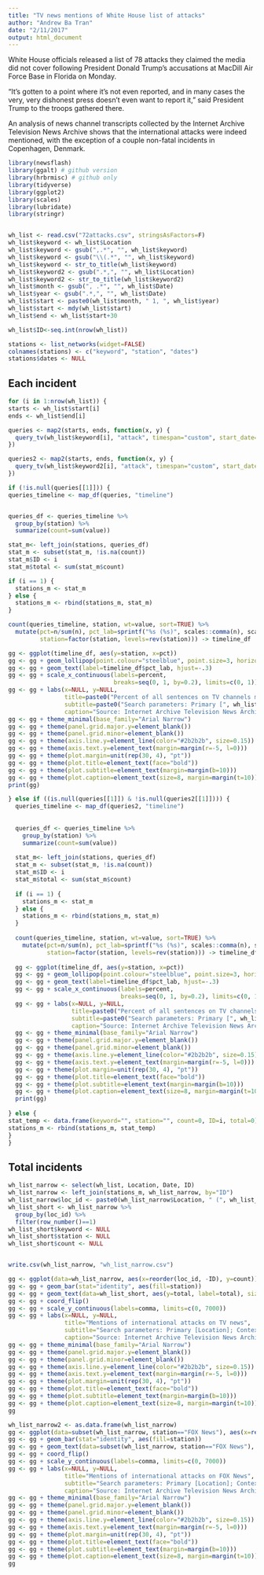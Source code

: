 ```yaml
---
title: "TV news mentions of White House list of attacks"
author: "Andrew Ba Tran"
date: "2/11/2017"
output: html_document
---
```


White House officials released a list of 78 attacks they claimed the media did not cover following President Donald Trump's accusations at MacDill Air Force Base in Florida on Monday.

"It's gotten to a point where it's not even reported, and in many cases the very, very dishonest press doesn't even want to report it," said President Trump to the troops gathered there.

An analysis of news channel transcripts collected by the Internet Archive Television News Archive shows that the international attacks were indeed mentioned, with the exception of a couple non-fatal incidents in Copenhagen, Denmark.


```r
library(newsflash)
library(ggalt) # github version
library(hrbrmisc) # github only
library(tidyverse)
library(ggplot2)
library(scales)
library(lubridate)
library(stringr)


wh_list <- read.csv("72attacks.csv", stringsAsFactors=F)
wh_list$keyword <- wh_list$Location
wh_list$keyword <- gsub(",.*", "", wh_list$keyword)
wh_list$keyword <- gsub("\\(.*", "", wh_list$keyword)
wh_list$keyword <- str_to_title(wh_list$keyword)
wh_list$keyword2 <- gsub(".*,", "", wh_list$Location)
wh_list$keyword2 <- str_to_title(wh_list$keyword2)
wh_list$month <- gsub(", .*", "", wh_list$Date)
wh_list$year <- gsub(".*,", "", wh_list$Date)
wh_list$start <- paste0(wh_list$month, " 1, ", wh_list$year)
wh_list$start <- mdy(wh_list$start)
wh_list$end <- wh_list$start+30

wh_list$ID<-seq.int(nrow(wh_list))

stations <- list_networks(widget=FALSE)
colnames(stations) <- c("keyword", "station", "dates")
stations$dates <- NULL
```

## Each incident

```r

for (i in 1:nrow(wh_list)) {
starts <- wh_list$start[i]
ends <- wh_list$end[i]

queries <- map2(starts, ends, function(x, y) {
  query_tv(wh_list$keyword[i], "attack", timespan="custom", start_date=x, end_date=y)
})

queries2 <- map2(starts, ends, function(x, y) {
  query_tv(wh_list$keyword2[i], "attack", timespan="custom", start_date=x, end_date=y)
})

if (!is.null(queries[[1]])) {
queries_timeline <- map_df(queries, "timeline")


queries_df <- queries_timeline %>%
  group_by(station) %>%
  summarize(count=sum(value))

stat_m<- left_join(stations, queries_df)
stat_m <- subset(stat_m, !is.na(count))
stat_m$ID <- i
stat_m$total <- sum(stat_m$count)

if (i == 1) {
  stations_m <- stat_m
} else {
  stations_m <- rbind(stations_m, stat_m)
}

count(queries_timeline, station, wt=value, sort=TRUE) %>%
  mutate(pct=n/sum(n), pct_lab=sprintf("%s (%s)", scales::comma(n), scales::percent(pct)),
         station=factor(station, levels=rev(station))) -> timeline_df

gg <- ggplot(timeline_df, aes(y=station, x=pct))
gg <- gg + geom_lollipop(point.colour="steelblue", point.size=3, horizontal=TRUE)
gg <- gg + geom_text(label=timeline_df$pct_lab, hjust=-.3)
gg <- gg + scale_x_continuous(labels=percent,
                              breaks=seq(0, 1, by=0.2), limits=c(0, 1))
gg <- gg + labs(x=NULL, y=NULL,
                title=paste0("Percent of all sentences on TV channels mentioning ", wh_list$keyword[i]),
                subtitle=paste0("Search parameters: Primary [", wh_list$keyword[i], "]; Context: [attack]; n=", sum(stat_m$total)),
                caption="Source: Internet Archive Television News Archive via #rstats newsflash package")
gg <- gg + theme_minimal(base_family="Arial Narrow")
gg <- gg + theme(panel.grid.major.y=element_blank())
gg <- gg + theme(panel.grid.minor=element_blank())
gg <- gg + theme(axis.line.y=element_line(color="#2b2b2b", size=0.15))
gg <- gg + theme(axis.text.y=element_text(margin=margin(r=-5, l=0)))
gg <- gg + theme(plot.margin=unit(rep(30, 4), "pt"))
gg <- gg + theme(plot.title=element_text(face="bold"))
gg <- gg + theme(plot.subtitle=element_text(margin=margin(b=10)))
gg <- gg + theme(plot.caption=element_text(size=8, margin=margin(t=10)))
print(gg)

} else if ((is.null(queries[[1]]) & !is.null(queries2[[1]]))) {
  queries_timeline <- map_df(queries2, "timeline")
  
  
  queries_df <- queries_timeline %>%
    group_by(station) %>%
    summarize(count=sum(value))
  
  stat_m<- left_join(stations, queries_df)
  stat_m <- subset(stat_m, !is.na(count))
  stat_m$ID <- i
  stat_m$total <- sum(stat_m$count)
  
  if (i == 1) {
    stations_m <- stat_m
  } else {
    stations_m <- rbind(stations_m, stat_m)
  }
  
  count(queries_timeline, station, wt=value, sort=TRUE) %>%
    mutate(pct=n/sum(n), pct_lab=sprintf("%s (%s)", scales::comma(n), scales::percent(pct)),
           station=factor(station, levels=rev(station))) -> timeline_df
  
  gg <- ggplot(timeline_df, aes(y=station, x=pct))
  gg <- gg + geom_lollipop(point.colour="steelblue", point.size=3, horizontal=TRUE)
  gg <- gg + geom_text(label=timeline_df$pct_lab, hjust=-.3)
  gg <- gg + scale_x_continuous(labels=percent,
                                breaks=seq(0, 1, by=0.2), limits=c(0, 1))
  gg <- gg + labs(x=NULL, y=NULL,
                  title=paste0("Percent of all sentences on TV channels mentioning ", wh_list$keyword[i]),
                  subtitle=paste0("Search parameters: Primary [", wh_list$keyword[i], "]; Context: [attack]; n=", sum(stat_m$total)),
                  caption="Source: Internet Archive Television News Archive via #rstats newsflash package")
  gg <- gg + theme_minimal(base_family="Arial Narrow")
  gg <- gg + theme(panel.grid.major.y=element_blank())
  gg <- gg + theme(panel.grid.minor=element_blank())
  gg <- gg + theme(axis.line.y=element_line(color="#2b2b2b", size=0.15))
  gg <- gg + theme(axis.text.y=element_text(margin=margin(r=-5, l=0)))
  gg <- gg + theme(plot.margin=unit(rep(30, 4), "pt"))
  gg <- gg + theme(plot.title=element_text(face="bold"))
  gg <- gg + theme(plot.subtitle=element_text(margin=margin(b=10)))
  gg <- gg + theme(plot.caption=element_text(size=8, margin=margin(t=10)))
  print(gg)
  
} else {
stat_temp <- data.frame(keyword="", station="", count=0, ID=i, total=0)
stations_m <- rbind(stations_m, stat_temp)
}
}

```

## Total incidents

```r

wh_list_narrow <- select(wh_list, Location, Date, ID)
wh_list_narrow <- left_join(stations_m, wh_list_narrow, by="ID")
wh_list_narrow$loc_id <- paste0(wh_list_narrow$Location, " (", wh_list_narrow$Date, ")")
wh_list_short <- wh_list_narrow %>%
  group_by(loc_id) %>%
  filter(row_number()==1)
wh_list_short$keyword <- NULL
wh_list_short$station <- NULL
wh_list_short$count <- NULL


write.csv(wh_list_narrow, "wh_list_narrow.csv")

gg <- ggplot(data=wh_list_narrow, aes(x=reorder(loc_id, -ID), y=count))
gg <- gg + geom_bar(stat="identity", aes(fill=station))
gg <- gg + geom_text(data=wh_list_short, aes(y=total, label=total), size=3, hjust=-.3)
gg <- gg + coord_flip()
gg <- gg + scale_y_continuous(labels=comma, limits=c(0, 7000))
gg <- gg + labs(x=NULL, y=NULL,
                title="Mentions of international attacks on TV news",
                subtitle="Search parameters: Primary [Location]; Context: [attack]",
                caption="Source: Internet Archive Television News Archive via #rstats newsflash package")
gg <- gg + theme_minimal(base_family="Arial Narrow")
gg <- gg + theme(panel.grid.major.y=element_blank())
gg <- gg + theme(panel.grid.minor=element_blank())
gg <- gg + theme(axis.line.y=element_line(color="#2b2b2b", size=0.15))
gg <- gg + theme(axis.text.y=element_text(margin=margin(r=-5, l=0)))
gg <- gg + theme(plot.margin=unit(rep(30, 4), "pt"))
gg <- gg + theme(plot.title=element_text(face="bold"))
gg <- gg + theme(plot.subtitle=element_text(margin=margin(b=10)))
gg <- gg + theme(plot.caption=element_text(size=8, margin=margin(t=10)))
gg

```

```r
wh_list_narrow2 <- as.data.frame(wh_list_narrow)
gg <- ggplot(data=subset(wh_list_narrow, station=="FOX News"), aes(x=reorder(loc_id, -ID), y=count))
gg <- gg + geom_bar(stat="identity", aes(fill=station))
gg <- gg + geom_text(data=subset(wh_list_narrow, station=="FOX News"), aes(y=count, label=count), size=3, hjust=-.3)
gg <- gg + coord_flip()
gg <- gg + scale_y_continuous(labels=comma, limits=c(0, 7000))
gg <- gg + labs(x=NULL, y=NULL,
                title="Mentions of international attacks on FOX News",
                subtitle="Search parameters: Primary [Location]; Context: [attack]",
                caption="Source: Internet Archive Television News Archive via #rstats newsflash package")
gg <- gg + theme_minimal(base_family="Arial Narrow")
gg <- gg + theme(panel.grid.major.y=element_blank())
gg <- gg + theme(panel.grid.minor=element_blank())
gg <- gg + theme(axis.line.y=element_line(color="#2b2b2b", size=0.15))
gg <- gg + theme(axis.text.y=element_text(margin=margin(r=-5, l=0)))
gg <- gg + theme(plot.margin=unit(rep(30, 4), "pt"))
gg <- gg + theme(plot.title=element_text(face="bold"))
gg <- gg + theme(plot.subtitle=element_text(margin=margin(b=10)))
gg <- gg + theme(plot.caption=element_text(size=8, margin=margin(t=10)))
gg
```